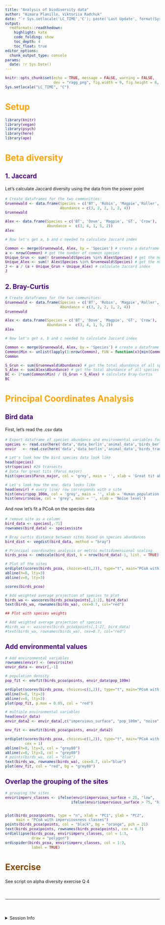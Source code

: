 ```yaml
---
title: "Analysis of biodiversity data"
author: "Aimara Planillo, Viktoriia Radchuk"
date: "`r Sys.setlocale('LC_TIME','C'); paste('Last Update', format(Sys.time(), '%B %e, %Y')) `"
output:
  rmdformats::readthedown:
    highlight: kate
    code_folding: show
    toc_depth: 4
    toc_float: true
editor_options:
  chunk_output_type: console
params:
  date: !r Sys.Date()
---
```


<style>
h1 {
  color: Orange ;
}
h2, h3, h4, h5, h6, legend {
  color: Indigo ;
}
p {
  line-height:170%;
}
#sidebar h2 {
  background-color: Indigo;
}
code {
  color: Indigo ;
}
.exercise {
  color: #824b00;
}
</style>

```r
knitr::opts_chunk$set(echo = TRUE, message = FALSE, warning = FALSE, 
                      dev = "ragg_png", fig.width = 9, fig.height = 6, dpi = 600, retina = 1)
Sys.setlocale("LC_TIME", "C")
```

# Setup

```r
library(knitr)
library(vegan)
library(psych)
library(here)
library(ape)
```


# Beta diversity

## 1. Jaccard

Let's calculate Jaccard diversity using the data from the power point

```r

# Create dataframes for the two communities:
Gruenewald <- data.frame(Species = c('BT', 'Robin', 'Magpie','Roller', 'Swallow', 'GT'),
                         Abundance = c(3, 2, 2, 1, 2, 4))
Gruenewald

Alex <- data.frame(Species = c('BT', 'Dove', 'Magpie', 'GT', 'Crow'),
                   Abundance =  c(3, 4, 1, 5, 2))
Alex

# Now let's get a, b and c needed to calculate Jaccard index

Common <- merge(Gruenewald, Alex, by = 'Species') # create a dataframe with only the common species of the two communities
a <- nrow(Common) # get the number of common species
Unique_Grun <- sum(! Gruenewald$Species %in% Alex$Species) # get the number of unique species for Grunewald
Unique_Alex <- sum(! Alex$Species %in% Gruenewald$Species) # get the number of unique species for Grunewald
J <- a / (a + Unique_Grun + Unique_Alex) # calculate Jaccard index
J 

```


## 2. Bray-Curtis

```r

# Create dataframes for the two communities:
Gruenewald <- data.frame(Species = c('BT', 'Robin', 'Magpie','Roller', 'Swallow', 'GT'),
                         Abundance = c(3, 2, 2, 1, 2, 4))
Gruenewald

Alex <- data.frame(Species = c('BT', 'Dove', 'Magpie', 'GT', 'Crow'),
                   Abundance =  c(3, 4, 1, 5, 2))
Alex

# Now let's get a, b and c needed to calculate Jaccard index

Common <- merge(Gruenewald, Alex, by = 'Species') # create a dataframe with only the common species of the two communities
Common$Min <- unlist(lapply(1:nrow(Common), FUN = function(x){min(Common[x, 2:3])})) # get the minimum abundance of each common species between the two communities
Common

S_Grun <- sum(Gruenewald$Abundance) # get the total abundance of all species for Grunewald
S_Alex <- sum(Alex$Abundance) # get the total abundance of all species for Alex
BC <- 2*sum(Common$Min) / (S_Grun + S_Alex) # calculate Bray-Curtis 
BC

```


# Principal Coordinates Analysis  

## Bird data  

First, let's read the .csv data

```r

# Export dataframe of species abundance and environmental variables for each site
species <- read.csv(here('data','data_berlin','animal_data','birds_berlin_exercise_planillo2021.csv'))
envir   <- read.csv(here('data','data_berlin','animal_data','birds_transects_allenvir_100m.csv'))

# Let's look how the bird species data look like
head(species) 
str(species) #29 transects
# Data for great tits (Parus major)
hist(species$Parus_major, col = 'grey', main = '', xlab = 'Great tit abundance') 

# Let's look how the env. data looks like
head(envir) # every line/ row corresponds with a site
hist(envir$pop_100m, col = 'grey', main = '', xlab = 'Human population density')
hist(envir$noise, col = 'grey', main = '', xlab = 'Noise level')
```


And now let's fit a PCoA on the species data
```r
# remove site as a column
bird_data <- species[,-71]
rownames(bird_data) <- species$site

# Bray curtis distance between sites based on species abundances
bird_dist <- vegdist(bird_data, method = "bray")

# Principal coordinates analysis or metric multidimensional scaling
birds_pcoa <- cmdscale(bird_dist, k = nrow(bird_data)-1, list. = TRUE)

# Plot of the sites
ordiplot(scores(birds_pcoa, choices=c(1,2)), type="t", main="PCoA with species weighted averages")
abline(h=0, lty=3)
abline(v=0, lty=3)

scores(birds_pcoa)

# Add weighted average projection of species to plot
birds_wa <- wascores(birds_pcoa$points[,1:2], bird_data)
text(birds_wa, rownames(birds_wa), cex=0.7, col="red")

```



```r
## Plot with species weights

# Add weighted average projection of species
#birds_wa <- wascores(birds_pcoa$points[,1:2], bird_data)
#text(birds_wa, rownames(birds_wa), cex=0.7, col="red")
```

## Add environmental values

```r
# Add environmental variables
rownames(envir) <- (envir$site)
envir_data <- envir[,-1]

# population density
pop_fit <- envfit(birds_pcoa$points, envir_data$pop_100m)

ordiplot(scores(birds_pcoa, choices=c(1,2)), type="t", main="PCoA with species weighted averages")
abline(h=0, lty=3)
abline(v=0, lty=3)
plot(pop_fit, p.max = 0.05, col = "red")

# multiple environmental variables
head(envir_data)
envir_data2 <- envir_data[,c("impervious_surface", "pop_100m", "noise", "tree_cover", "open_green")]

env_fit <- envfit(birds_pcoa$points, envir_data2)

ordiplot(scores(birds_pcoa, choices=c(1,2)), type="t", main="PCoA with species weighted averages", 
         cex = 1)
abline(h=0, lty=3, col = "grey80")
abline(v=0, lty=3, col = "grey80")
# points(birds_wa, col = "blue")
text(birds_wa, rownames(birds_wa), cex=0.7, col="blue")
plot(env_fit, col = "red", bg = "grey80")
```


## Overlap the grouping of the sites

```r
# grouping the sites
envir$imperv_classes <- ifelse(envir$impervious_surface < 25, "low", 
                              ifelse(envir$impervious_surface > 75, "high", "medium"))


plot(birds_pcoa$points, type = "n", xlab = "PC1", ylab = "PC2", 
     main = "PCoA with imperviousness classes")
points(birds_pcoa$points, col = "black", bg = "orange", pch = 21)
text(birds_pcoa$points, rownames(birds_pcoa$points), cex = 0.7)
ordiellipse(birds_pcoa, envir$imperv_classes, col = 1:3, 
            draw = "polygon")
ordispider(birds_pcoa, envir$imperv_classes, col = 1:3, 
            label = TRUE)
```


# <span class='exercise'>Exercise</span>

See script on alpha diversity exercise Q 4


<br><hr><br>

<details><summary>Session Info</summary>

```r
Sys.time()
#git2r::repository() ## uncomment if you are using GitHub
sessionInfo()
```

</details>
